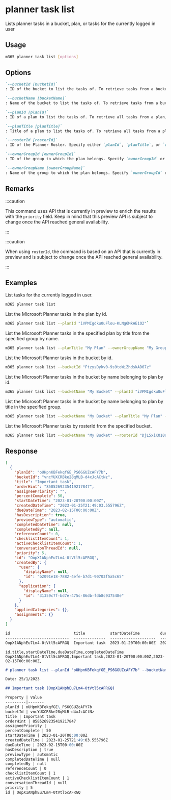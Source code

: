 
# planner task list

Lists planner tasks in a bucket, plan, or tasks for the currently logged in user

## Usage

```sh
m365 planner task list [options]
```

## Options

```md definition-list
`--bucketId [bucketId]`
: ID of the bucket to list the tasks of. To retrieve tasks from a bucket, specify `bucketId` or `bucketName`, but not both.

`--bucketName [bucketName]`
: Name of the bucket to list the tasks of. To retrieve tasks from a bucket, specify `bucketId` or `bucketName`, but not both.

`--planId [planId]`
: ID of a plan to list the tasks of. To retrieve all tasks from a plan, Specify either `planId`, `planTitle`, or `rosterId` but not multiple. Use in combination with `bucketName` to retrieve tasks from a specific bucket.

`--planTitle [planTitle]`
: Title of a plan to list the tasks of. To retrieve all tasks from a plan, Specify either `planId`, `planTitle`, or `rosterId` but not multiple. Always use in combination with either `ownerGroupId` or `ownerGroupName`. Use in combination with `bucketName` to retrieve tasks from a specific bucket.

`--rosterId [rosterId]`
: ID of the Planner Roster. Specify either `planId`, `planTitle`, or `rosterId` but not multiple.

`--ownerGroupId [ownerGroupId]`
: ID of the group to which the plan belongs. Specify `ownerGroupId` or `ownerGroupName` when using `planTitle`.

`--ownerGroupName [ownerGroupName]`
: Name of the group to which the plan belongs. Specify `ownerGroupId` or `ownerGroupName` when using `planTitle`.
```

<Global />

## Remarks

:::caution

This command uses API that is currently in preview to enrich the results with the `priority` field. Keep in mind that this preview API is subject to change once the API reached general availability.

:::

:::caution

When using `rosterId`, the command is based on an API that is currently in preview and is subject to change once the API reached general availability.

:::

## Examples

List tasks for the currently logged in user.

```sh
m365 planner task list
```

List the Microsoft Planner tasks in the plan by id.

```sh
m365 planner task list --planId "iVPMIgdku0uFlou-KLNg6MkAE1O2"`
```

List the Microsoft Planner tasks in the specified plan by title from the specified group by name.

```sh
m365 planner task list --planTitle "My Plan" --ownerGroupName "My Group"
```

List the Microsoft Planner tasks in the bucket by id.

```sh
m365 planner task list --bucketId "FtzysDykv0-9s9toWiZhdskAD67z"
```

List the Microsoft Planner tasks in the bucket by name belonging to plan by id.

```sh
m365 planner task list --bucketName "My Bucket" --planId "iVPMIgdku0uFlou-KLNg6MkAE1O2"
```

List the Microsoft Planner tasks in the bucket by name belonging to plan by title in the specified group.

```sh
m365 planner task list --bucketName "My Bucket" --planTitle "My Plan" --ownerGroupName "My Group"
```

List the Microsoft Planner tasks by rosterId from the specified bucket.

```sh
m365 planner task list --bucketName "My Bucket" --rosterId "DjL5xiKO10qut8LQgztpKskABWna"
```

## Response

<Tabs>
  <TabItem value="JSON">

  ```json
  [
    {
      "planId": "oUHpnKBFekqfGE_PS6GGUZcAFY7b",
      "bucketId": "vncYUXCRBke28qMLB-d4xJcACtNz",
      "title": "Important task",
      "orderHint": "8585269235419217847",
      "assigneePriority": "",
      "percentComplete": 50,
      "startDateTime": "2023-01-20T00:00:00Z",
      "createdDateTime": "2023-01-25T21:49:03.555796Z",
      "dueDateTime": "2023-02-15T00:00:00Z",
      "hasDescription": true,
      "previewType": "automatic",
      "completedDateTime": null,
      "completedBy": null,
      "referenceCount": 0,
      "checklistItemCount": 1,
      "activeChecklistItemCount": 1,
      "conversationThreadId": null,
      "priority": 5,
      "id": "OopX1ANphEu7Lm4-0tVtl5cAFRGQ",
      "createdBy": {
        "user": {
          "displayName": null,
          "id": "b2091e18-7882-4efe-b7d1-90703f5a5c65"
        },
        "application": {
          "displayName": null,
          "id": "31359c7f-bd7e-475c-86db-fdb8c937548e"
        }
      },
      "appliedCategories": {},
      "assignments": {}
    }
  ]
  ```

  </TabItem>
  <TabItem value="Text">

  ```txt
  id                            title           startDateTime         dueDateTime           completedDateTime
  ----------------------------  --------------  --------------------  --------------------  -----------------
  OopX1ANphEu7Lm4-0tVtl5cAFRGQ  Important task  2023-01-20T00:00:00Z  2023-02-15T00:00:00Z  null
  ```

  </TabItem>
  <TabItem value="CSV">

  ```csv
  id,title,startDateTime,dueDateTime,completedDateTime
  OopX1ANphEu7Lm4-0tVtl5cAFRGQ,Important task,2023-01-20T00:00:00Z,2023-02-15T00:00:00Z,
  ```

  </TabItem>
  <TabItem value="Markdown">

  ```md
  # planner task list --planId "oUHpnKBFekqfGE_PS6GGUZcAFY7b" --bucketName "To do"

  Date: 25/1/2023

  ## Important task (OopX1ANphEu7Lm4-0tVtl5cAFRGQ)

  Property | Value
  ---------|-------
  planId | oUHpnKBFekqfGE\_PS6GGUZcAFY7b
  bucketId | vncYUXCRBke28qMLB-d4xJcACtNz
  title | Important task
  orderHint | 8585269235419217847
  assigneePriority |
  percentComplete | 50
  startDateTime | 2023-01-20T00:00:00Z
  createdDateTime | 2023-01-25T21:49:03.555796Z
  dueDateTime | 2023-02-15T00:00:00Z
  hasDescription | true
  previewType | automatic
  completedDateTime | null
  completedBy | null
  referenceCount | 0
  checklistItemCount | 1
  activeChecklistItemCount | 1
  conversationThreadId | null
  priority | 5
  id | OopX1ANphEu7Lm4-0tVtl5cAFRGQ
  ```

  </TabItem>
</Tabs>
